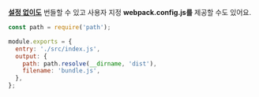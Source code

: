 **[설정 없이도](https://youtu.be/3Nv9muOkb6k?t=21293)** 번들할 수 있고 사용자 지정 **webpack.config.js를** 제공할 수도 있어요.

```js
const path = require('path');

module.exports = {
  entry: './src/index.js',
  output: {
    path: path.resolve(__dirname, 'dist'),
    filename: 'bundle.js',
  },
};
```
